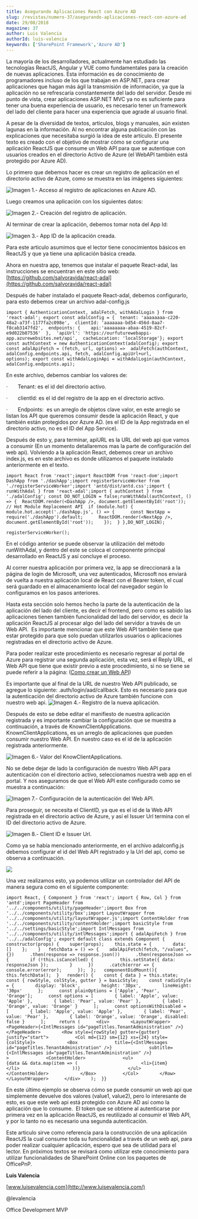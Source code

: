 ```yaml
---
title: Asegurando Aplicaciones React con Azure AD
slug: /revistas/numero-37/asegurando-aplicaciones-react-con-azure-ad
date: 29/08/2018
magazine: 37
author: Luis Valencia
authorId: luis-valencia
keywords: ['SharePoint Framework','Azure AD']
---
```






La mayoría de los desarrolladores, actualmente han estudiado las tecnologías ReactJS, Angular y VUE como fundamentales para la creación de nuevas aplicaciones. Esta información es de conocimiento de programadores incluso de los que trabajan en ASP.NET, para crear aplicaciones que hagan más ágil la transmisión de información, ya que la aplicación no se refrescaría constantemente del lado del servidor. Desde mi punto de vista, crear aplicaciones ASP.NET MVC ya no es suficiente para tener una buena experiencia de usuario, es necesario tener un framework del lado del cliente para hacer una experiencia que agrade al usuario final.

A pesar de la diversidad de textos, artículos, blogs y manuales, aún existen lagunas en la información. Al no encontrar alguna publicación con las explicaciones que necesitaba surgió la idea de este artículo. El presente texto es creado con el objetivo de mostrar cómo se configurar una aplicación ReactJS que consume un Web API para que se autentique con usuarios creados en el directorio Activo de Azure (el WebAPI también está protegido por Azure AD).



Lo primero que debemos hacer es crear un registro de aplicación en el directorio activo de Azure, como se muestra en las imágenes siguientes:

![Imagen 1.- Acceso al registro de aplicaciones en Azure AD.](../../../images/numero37/asegurando-aplicaciones-react-con-azure-ad/image1.png)

Luego creamos una aplicación con los siguientes datos:

![Imagen 2.- Creación del registro de aplicación.](../../../images/numero37/asegurando-aplicaciones-react-con-azure-ad/image2.png)

Al terminar de crear la aplicación, debemos tomar nota del App Id:

![Imagen 3.- App ID de la aplicación creada.](../../../images/numero37/asegurando-aplicaciones-react-con-azure-ad/image3.png)

Para este articulo asumimos que el lector tiene conocimientos básicos en ReactJS y que ya tiene una aplicación básica creada.



Ahora en nuestra app, tenemos que instalar el paquete React-adal, las instrucciones se encuentran en este sitio web: [https://github.com/salvoravida/react-adal](https://github.com/salvoravida/react-adal)



Después de haber instalado el paquete React-adal, debemos configurarlo, para esto debemos crear un archivo adal-config.js

```
import { AuthenticationContext, adalFetch, withAdalLogin } from 'react-adal'; export const adalConfig = {  tenant: 'aaaaaaaa-c220-48a2-a73f-1177fa2c098e',  clientId: 'aaaaaaa-bd54-456d-8aa7-f8cab3147fd2',  endpoints: {    api:'aaaaaaaa-abaa-4519-82cf-e9d022b87536'  },  'apiUrl': 'https://ourfuturewebappi-app.azurewebsites.net/api',  cacheLocation: 'localStorage'}; export const authContext = new AuthenticationContext(adalConfig); export const adalApiFetch = (fetch, url, options) =>  adalFetch(authContext, adalConfig.endpoints.api, fetch, adalConfig.apiUrl+url, options); export const withAdalLoginApi = withAdalLogin(authContext, adalConfig.endpoints.api);​
```



En este archivo, debemos cambiar los valores de:

·       Tenant: es el id del directorio activo.

·       clientId: es el id del registro de la app en el directorio activo.

·       Endpoints:  es un arreglo de objetos clave valor, en este arreglo se listan los API que queremos consumir desde la aplicación React, y que también están protegidos por Azure AD. (es el ID de la App registrada en el directorio activo, no es el ID del App Service).



Después de esto y, para terminar, apiURL es la URL del web api que vamos a consumir (En un momento detallaremos mas la parte de configuración del web api). Volviendo a la aplicación React, debemos crear un archivo index.js, es en este archivo es donde utilizamos el paquete instalado anteriormente en el texto.

```
import React from 'react';import ReactDOM from 'react-dom';import DashApp from './dashApp';import registerServiceWorker from './registerServiceWorker';import 'antd/dist/antd.css';import { runWithAdal } from 'react-adal';import { authContext } from './adalConfig'; const DO_NOT_LOGIN = false;runWithAdal(authContext, () => {  ReactDOM.render(<DashApp />, document.getElementById('root'));  // Hot Module Replacement API  if (module.hot) {    module.hot.accept('./dashApp.js', () => {      const NextApp = require('./dashApp').default;      ReactDOM.render(<NextApp />, document.getElementById('root'));    });  } },DO_NOT_LOGIN); 
```

```
registerServiceWorker();​
```



En el código anterior se puede observar la utilización del método runWithAdal, y dentro del este se coloca el componente principal desarrollado en ReactJS y así concluye el proceso.



Al correr nuestra aplicación por primera vez, la app se direccionará a la página de login de Microsoft, una vez autenticados, Microsoft nos enviará de vuelta a nuestra aplicación local de React con el Bearer token, el cual será guardado en el almacenamiento local del navegador según lo configuramos en los pasos anteriores.



Hasta esta sección solo hemos hecho la parte de la autenticación de la aplicación del lado del cliente, es decir el frontend, pero como es sabido las aplicaciones tienen también funcionalidad del lado del servidor, es decir la aplicación ReactJS al procesar algo del lado del servidor a través de un Web API.  Es importante mencionar que este Web API también tiene que estar protegido para que solo puedan utilizarlos usuarios o aplicaciones registradas en el directorio activo de Azure.



Para poder realizar este procedimiento es necesario regresar al portal de Azure para registrar una segunda aplicación, esta vez, será el Reply URL,  el Web API que tiene que existir previo a este procedimiento, si no se tiene se puede referir a la página: ([Como crear un Web API](https://msdn.microsoft.com/es-es/communitydocs/web-dev/webapi/mi-primer-proyecto?f=255&amp;MSPPError=-2147217396))



Es importante que al final de la URL de nuestro Web API publicado, se agregue lo siguiente: .auth/login/aad/callback. Esto es necesario para que la autenticación del directorio activo de Azure también funcione con nuestro web api.
![Imagen 4.- Registro de la nueva aplicación.](../../../images/numero37/asegurando-aplicaciones-react-con-azure-ad/image4.png)

Después de esto se debe editar el manifiesto de nuestra aplicación registrada y es importante cambiar la configuración que se muestra a continuación, a través de KnownClientApplications. KnownClientApplications, es un arreglo de aplicaciones que pueden consumir nuestro Web API. En nuestro caso es el id de la aplicación registrada anteriormente.

![Imagen 6.- Valor del KnowClientApplications.](../../../images/numero37/asegurando-aplicaciones-react-con-azure-ad/image5.png)

No se debe dejar de lado la configuración de nuestro Web API para autenticación con el directorio activo, seleccionamos nuestra web app en el portal. Y nos aseguramos de que el Web API este configurado como se muestra a continuación:

![Imagen 7.- Configuración de la autenticación del Web API.](../../../images/numero37/asegurando-aplicaciones-react-con-azure-ad/image6.png)

Para proseguir, se necesita el ClientID, ya que es el id de la Web API registrada en el directorio activo de Azure, y así el Issuer Url termina con el ID del directorio activo de Azure.

![Imagen 8.- Client ID e Issuer Url.](../../../images/numero37/asegurando-aplicaciones-react-con-azure-ad/image7.png)

Como ya se había mencionado anteriormente, en el archivo adalconfig.js debemos configurar el id del Web API registrado y la Url del api, como se observa a continuación.

![](../../../images/numero37/asegurando-aplicaciones-react-con-azure-ad/image8.png)

Una vez realizamos esto, ya podemos utilizar un controlador del API de manera segura como en el siguiente componente:

```
import React, { Component } from 'react'; import { Row, Col } from 'antd';import PageHeader from '../../components/utility/pageHeader';import Box from '../../components/utility/box';import LayoutWrapper from '../../components/utility/layoutWrapper.js';import ContentHolder from '../../components/utility/contentHolder';import basicStyle from '../../settings/basicStyle';import IntlMessages from '../../components/utility/intlMessages';import { adalApiFetch } from '../../adalConfig'; export default class extends Component {  constructor(props) {    super(props);    this.state = {        data: []    };    }   fetchData = () => {    adalApiFetch(fetch, "/values", {})      .then(response => response.json())      .then(responseJson => {        if (!this.isCancelled) {          this.setState({ data: responseJson });        }      })      .catch(error => {        console.error(error);      });  };   componentDidMount(){    this.fetchData();  }   render() {    const { data } = this.state;    const { rowStyle, colStyle, gutter } = basicStyle;    const radioStyle = {        display: 'block',        height: '30px',        lineHeight: '30px'      };      const plainOptions = ['Apple', 'Pear', 'Orange'];      const options = [        { label: 'Apple', value: 'Apple' },        { label: 'Pear', value: 'Pear' },        { label: 'Orange', value: 'Orange' }      ];      const optionsWithDisabled = [        { label: 'Apple', value: 'Apple' },        { label: 'Pear', value: 'Pear' },        { label: 'Orange', value: 'Orange', disabled: false }      ];     return (      <div>        <LayoutWrapper>        <PageHeader>{<IntlMessages id="pageTitles.TenantAdministration" />}</PageHeader>        <Row style={rowStyle} gutter={gutter} justify="start">          <Col md={12} sm={12} xs={24} style={colStyle}>            <Box              title={<IntlMessages id="pageTitles.TenantAdministration" />}              subtitle={<IntlMessages id="pageTitles.TenantAdministration" />}            >              <ContentHolder>              <ul>                    {data && data.map(item => (                        <li>{item}</li>                    ))}                  </ul>              </ContentHolder>            </Box>          </Col>        </Row>      </LayoutWrapper>      </div>    );  }}​
```

En este último ejemplo se observa cómo se puede consumir un web api que simplemente devuelve dos valores (value1, value2), pero lo interesante de esto, es que este web api está protegido con Azure AD así como la aplicación que lo consume.  El token que se obtiene al autenticarse por primera vez en la aplicación ReactJS, es reutilizado al consumir el Web API, y por lo tanto no es necesario una segunda autenticación.



Este articulo sirve como referencia para la construcción de una aplicación ReactJS la cual consume toda su funcionalidad a través de un web api, para poder realizar cualquier aplicación, espero que sea de utilidad para el lector. En próximos textos se revisará como utilizar este conocimiento para utilizar funcionalidades de SharePoint Online con los paquetes de OfficePnP.





**Luis Valencia**

[www.luisevalencia.com](http://www.luisevalencia.com/)

@levalencia

Office Development MVP

 
 
